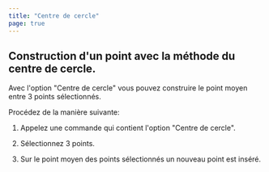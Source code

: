 ```yaml
---
title: "Centre de cercle"
page: true
---
```

## Construction d&#39;un point avec la m&#233;thode du centre de cercle.

Avec l&#39;option &quot;Centre de cercle&quot; vous pouvez construire le point moyen entre 3 points s&#233;lectionn&#233;s.

Proc&#233;dez de la mani&#232;re suivante:

1. Appelez une commande qui contient l&#39;option &quot;Centre de cercle&quot;.

2. S&#233;lectionnez 3 points.

3. Sur le point moyen des points s&#233;lectionn&#233;s un nouveau point est ins&#233;r&#233;.



